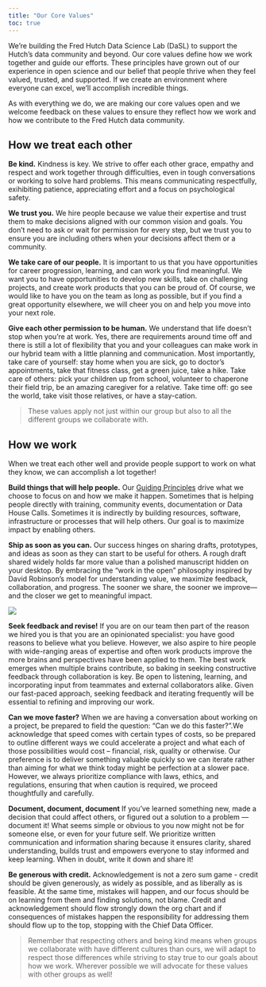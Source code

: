 ```yaml
---
title: "Our Core Values"
toc: true
---
```


We’re building the Fred Hutch Data Science Lab (DaSL) to support the Hutch’s data community and beyond. Our core values define how we work together and guide our efforts. These principles have grown out of our experience in open science and our belief that people thrive when they feel valued, trusted, and supported. If we create an environment where everyone can excel, we’ll accomplish incredible things.

As with everything we do, we are making our core values open and we welcome feedback on these values to ensure they reflect how we work and how we contribute to the Fred Hutch data community.  


## How we treat each other

__Be kind.__ Kindness is key. We strive to offer each other grace, empathy and respect and work together through difficulties, even in tough conversations or working to solve hard problems. This means communicating respectfully, exihibiting patience, appreciating effort and a focus on psychological safety.  

__We trust you.__ We hire people because we value their expertise and trust them to make decisions aligned with our common vision and goals. You don’t need to ask or wait for permission for every step, but we trust you to ensure you are including others when your decisions affect them or a community. 


__We take care of our people.__ It is important to us that you have opportunities for career progression, learning, and can work you find meaningful. We want you to have opportunities to develop new skills, take on challenging projects, and create work products that you can be proud of. Of course, we would like to have you on the team as long as possible, but if you find a great opportunity elsewhere, we will cheer you on and help you move into your next role. 


__Give each other permission to be human.__ We understand that life doesn’t stop when you’re at work. Yes, there are requirements around time off and there is still a lot of flexibility that you and your colleagues can make work in our hybrid team with a little planning and communication.  Most importantly, take care of yourself: stay home when you are sick, go to doctor’s appointments, take that fitness class, get a green juice, take a hike. Take care of others: pick your children up from school, volunteer to chaperone their field trip, be an amazing caregiver for a relative. Take time off: go see the world, take visit those relatives, or have a stay-cation. 


> These values apply not just within our group but also to all the different groups we collaborate with. 

## How we work

When we treat each other well and provide people support to work on what they know, we can accomplish a lot together! 

__Build things that will help people.__ Our [Guiding Principles](../strategy.qmd#guiding-principles) drive what we choose to focus on and how we make it happen.  Sometimes that is helping people directly with training, community events, documentation or Data House Calls. Sometimes it is indirectly by building resources, software, infrastructure or processes that will help others. Our goal is to maximize impact by enabling others.  


__Ship as soon as you can.__ Our success hinges on sharing drafts, prototypes, and ideas as soon as they can start to be useful for others. A rough draft shared widely holds far more value than a polished manuscript hidden on your desktop. By embracing the "work in the open" philosophy inspired by David Robinson’s model for understanding value, we maximize feedback, collaboration, and progress. The sooner we share, the sooner we improve—and the closer we get to meaningful impact.


![](../img/drobvalue.jpg) 



__Seek feedback and revise!__ If you are on our team then part of the reason we hired you is that you are an opinionated specialist: you have good reasons to believe what you believe. However, we also aspire to hire people with wide-ranging areas of expertise and often work products improve the more brains and perspectives have been applied to them. The best work emerges when multiple brains contribute, so baking in seeking constructive feedback through collaboration is key. Be open to listening, learning, and incorporating input from teammates and external collaborators alike. Given our fast-paced approach, seeking feedback and iterating frequently will be essential to refining and improving our work.


__Can we move faster?__ When we are having a conversation about working on a project, be prepared to field the question: "Can we do this faster?".We acknowledge that speed comes with certain types of costs, so be prepared to outline different ways we could accelerate a project and what each of those possibilities would cost -- financial, risk, quality or otherwise. Our preference is to deliver something valuable quickly so we can iterate rather than aiming for what we think today might be perfection at a slower pace. However, we always prioritize compliance with laws, ethics, and regulations, ensuring that when caution is required, we proceed thoughtfully and carefully.

__Document, document, document__ If you’ve learned something new, made a decision that could affect others, or figured out a solution to a problem — document it! What seems simple or obvious to you now might not be for someone else, or even for your future self. We prioritize written communication and information sharing because it ensures clarity, shared understanding, builds trust and empowers everyone to stay informed and keep learning. When in doubt, write it down and share it!


__Be generous with credit.__ Acknowledgement is not a zero sum game - credit should be given generously, as widely as possible, and as liberally as is feasible. At the same time, mistakes will happen, and our focus should be on learning from them and finding solutions, not blame. Credit and acknowledgement should flow strongly down the org chart and if consequences of mistakes happen the responsibility for addressing them should flow up to the top, stopping with the Chief Data Officer. 

>Remember that respecting others and being kind means when groups we collaborate with have different cultures than ours, we will adapt to respect those differences while striving to stay true to our goals about how we work. Wherever possible we will advocate for these values with other groups as well! 
